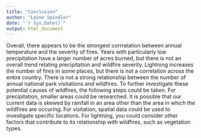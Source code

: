 ```yaml
---
title: "Conclusion"
author: "Laine Spindler"
date: "`r Sys.Date()`"
output: html_document
---
```

Overall, there appears to be the strongest corrrelation between annual temperature and the severity of fires. Years with particularly low precipitation have a larger number of acres burned, but there is not an overall trend relating precipitation and wildfire severity. Lightning increases the number of fires in some places, but there is not a correlation across the entire country. There is not a strong relationship between the number of annual national park visitations and wildfires.
To further investigate these potential causes of wildfires, the following steps could be taken. For precipitation, smaller areas could be researched. It is possible that our current data is skewed by rainfall in an area other than the area in which the wildfires are occuring. For visitation, spatial data could be used to investigate specific locations. For lightning, you could consider other factors that contribute to its relationship with wildfires, such as vegetation types.

